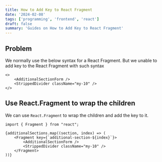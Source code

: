 ```yaml
---
title: How to Add Key to React Fragment
date: '2024-02-08'
tags: ['programming', 'frontend', 'react']
draft: false
summary: 'Guides on How to Add Key to React Fragment'
---
```


## Problem

We normally use the below syntax for a React Fragment. But we unable to add key to the React Fragment with such syntax

```tsx
<>
    <AdditionalSectionForm />
    <StrippedDivider className="my-10" />
</>
```

## Use React.Fragment to wrap the children

We can use `React.Fragment` to wrap the children and add the key to it.

```tsx
import { Fragment } from "react";

{additionalSections.map((section, index) => (
    <Fragment key={`additional-section-${index}`}>
        <AdditionalSectionForm />
        <StrippedDivider className="my-10" />
    </Fragment>
))}
```



